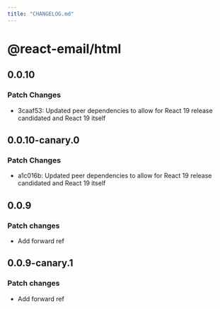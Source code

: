 ```yaml
---
title: "CHANGELOG.md"
---
```


# @react-email/html

## 0.0.10

### Patch Changes

- 3caaf53: Updated peer dependencies to allow for React 19 release candidated and React 19 itself

## 0.0.10-canary.0

### Patch Changes

- a1c016b: Updated peer dependencies to allow for React 19 release candidated and React 19 itself

## 0.0.9

### Patch changes

- Add forward ref

## 0.0.9-canary.1

### Patch changes

- Add forward ref
